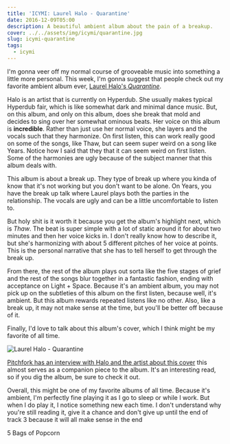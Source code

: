 ```yaml
---
title: 'ICYMI: Laurel Halo - Quarantine'
date: 2016-12-09T05:00
description: A beautiful ambient album about the pain of a breakup.
cover: ../../assets/img/icymi/quarantine.jpg
slug: icymi-quarantine
tags:
  - icymi
---
```

I'm gonna veer off my normal course of grooveable music into something a little
more personal. This week, I'm gonna suggest that people check out my favorite
ambient album ever, [Laurel Halo's _Quarantine_](https://open.spotify.com/album/5XARRzHIiZ3SyXEQEaWQ32).

Halo is an artist that is currently on Hyperdub. She usually makes typical
Hyperdub fair, which is like somewhat dark and minimal dance music. But, on this
album, and only on this album, does she break that mold and decides to sing over
her somewhat ominous beats. Her voice on this album is **incredible**. Rather
than just use her normal voice, she layers and the vocals such that they
harmonize. On first listen, this can work really good on some of the songs, like
Thaw, but can seem super weird on a song like Years. Notice how I said that they
that it can seem weird on first listen. Some of the harmonies are ugly because
of the subject manner that this album deals with.

This album is about a break up. They type of break up where you kinda of know
that it's not working but you don't want to be alone. On Years, you have the
break up talk where Laurel plays both the parties in the relationship. The
vocals are ugly and can be a little uncomfortable to listen to.

But holy shit is it worth it because you get the album's highlight next, which
is _Thaw_. The beat is super simple with a lot of static around it for about two
minutes and then her voice kicks in. I don't really know how to describe it, but
she's harmonizing with about 5 different pitches of her voice at points. This is
the personal narrative that she has to tell herself to get through the break up.

From there, the rest of the album plays out sorta like the five stages of grief
and the rest of the songs blur together in a fantastic fashion, ending with
acceptance on Light + Space. Because it's an ambient album, you may not pick up
on the subtleties of this album on the first listen, because well, it's ambient.
But this album rewards repeated listens like no other. Also, like a break up, it
may not make sense at the time, but you'll be better off because of it.

Finally, I'd love to talk about this album's cover, which I think might be
my favorite of all time.

![Laurel Halo - Quarantine](../../assets/img/icymi/quarantine.jpg)

[Pitchfork has an interview with Halo and the artist about this cover](http://pitchfork.com/features/take-cover/8859-laurel-halo/) this almost
serves as a companion piece to the album. It's an interesting read, so if you
dig the album, be sure to check it out.

Overall, this might be one of my favorite albums of all time. Because it's
ambient, I'm perfectly fine playing it as I go to sleep or while I work. But
when I do play it, I notice something new each time. I don't understand why
you're still reading it, give it a chance and don't give up until the end of
track 3 because it will all make sense in the end

5 Bags of Popcorn
